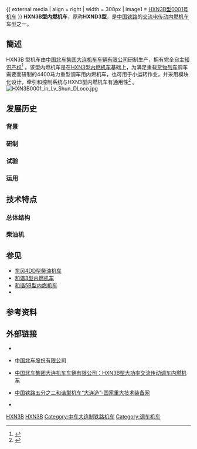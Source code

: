 {{expand|time=2017-04-15T02:21:21+00:00}}
{{NoteTA
|1=zh-cn:制动; zh-tw:制軔; zh-hk:制動;
|2=zh-cn:受电弓; zh-tw:集電弓;
|3=zh-cn:模块化; zh-tw:模組化; zh-hk:模塊化;
|4=zh-cn:内燃; zh-tw:柴油
}}
{{Infobox Locomotive
| name             = HXN3B“和谐内3B”
| type             = [[内燃机车|内燃机车]]
| image            = HXN3B外觀.JPG
| caption          = 在环行铁道试车的HXN3B
| designer         = [[大连机车车辆|大连机车车辆有限公司]]
| builder          = [[易安迪|易安迪]]<br>[[大连机车车辆|大连机车车辆有限公司]]<br />北京二七机车厂
| origin           = {{USA}}<br />{{CHN}}
| serialnumber     = 0001～<br />6001～
| buildmodel       = HXN3B
| builddate        = 2012年-
| totalproduction  = 
| whytetype        = 0-6-6-0
| aarwheels        = C-C
| uicclass         = [[Co'Co'|Co'Co']]
| gauge            = 1,435 毫米
| user             = {{flagicon|PRC}} [[中国铁路总公司|中国铁路总公司]]
| wheeldiameter    = 1,250 毫米（新轮）<br />1,200 毫米（半磨耗）<br />1,150 毫米（全磨耗）
| minimumcurve     = 100 米
| wheelbase        = 
| length           = 22,250 毫米（车钩中心距）
| width            = 3,200 毫米
| height           = 4,600 毫米
| axleload         = 25 吨
| weight           = 150 吨
| fuelcap          = 7,500 升
| sandcap          = 500 升
| consumption      = 196 克/千瓦·时
| sustainedspeed   = 18.3 公里/小时
| rpmrange         = 1000 转/分钟
| enginetype       = 12V265型柴油机
| enginepower      = 3,500 千瓦
| aspiration       = [[机械增压|机械增压]]、[[涡轮增压|涡轮增压]]
| displacement     = 198.6 升
| alternator       = 
| tractionmotors   = 
| cylindercount    = 12
| cylindersize     = 265 × 300 毫米
| transmission     = 交—直—交流电
| topspeed         = 100 公里/小时
| poweroutput      = 2,800 千瓦
| tractiveeffort   = 560 千牛（起动）<br />540 千牛（持續）
| locobrakes       = [[电阻制动|电阻制动]]、[[空气制动|空气制动]]
| locobrakeforce   = 
| nicknames        = 
}}
{{ external media
| align  = right
| width  = 300px
| image1 = [http://tuchong.com/299775/3996225/3996218/ HXN3B型0001号机车]
}}
'''HXN3B型内燃机车'''，原称'''HXND3型'''，是[[中華人民共和國鐵路運輸|中国铁路]]的[[变频器|交流电传动]][[内燃机车|内燃机车]]车型之一。

==簡述==
HXN3B 型机车由[[中国北车集团|中国北车集团]][[大连机车车辆有限公司|大连机车车辆有限公司]]研制生产，拥有完全自主[[知识产权|知识产权]]<ref>{{cite web|title=HXN3B型4400马力内燃调车机车 - 封面机车 – 引领铁路时尚|url=http://www.zacliu.com/20140110/hxn3b/|accessdate=2014-03-24|archive-date=2020-11-28|archive-url=https://web.archive.org/web/20201128145651/http://www.zacliu.com/20140110/hxn3b/|dead-url=no}}</ref> 。该型内燃机车是在[[和谐3型内燃机车|HXN3型内燃机车]]基础上，为满足重载[[货物列车|货物列车]]调车需要而研制的4400马力重型调车用内燃机车，也可用于小运转作业，并采用模块化设计，牵引和控制系统与HXN3型内燃机车有通用性<ref>{{cite web|author=中国北车股份有限公司|title=HXN3B型4400马力交流传动内燃调车机车|url=http://www.chinacnr.com/p325.aspx?ProductID=934&ParentID=6|accessdate=2014-03-24|deadurl=yes|archiveurl=https://web.archive.org/web/20160304112714/http://www.chinacnr.com/p325.aspx?ProductID=934&ParentID=6|archivedate=2016-03-04}}</ref> 。
[[File:HXN3B0001_in_Lv_Shun_DLoco.jpg|thumb]]

== 发展历史 ==
=== 背景 ===

=== 研制 ===
=== 试验 ===
=== 运用 ===
== 技术特点 == 
=== 总体结构 ===
=== 柴油机 ===
== 参见 ==
{{Portal|鐵路|P train.svg}}
*[[东风4DD型柴油机车|东风4DD型柴油机车]]
*[[和谐3型内燃机车|和谐3型内燃机车]]
*[[和谐5B型内燃机车|和谐5B型内燃机车]]
*{{Link-en|SD89MAC型柴油机车|EMD SD89MAC}}

== 参考资料 ==
{{reflist}}

== 外部链接 ==
* {{commonscat-inline|China Railways HXN3B}}
*{{zh-hans}}{{en}}[https://web.archive.org/web/20110128231752/http://www.chinacnr.com/ 中国北车股份有限公司]
*{{zh-hans}}[http://www.dloco.com/LISTS/product/_MAINPAGE/cpxs/default3.aspx?id=1097 中国北车集团大连机车车辆有限公司：HXN3B型大功率交流传动调车内燃机车]{{Wayback|url=http://www.dloco.com/LISTS/product/_MAINPAGE/cpxs/default3.aspx?id=1097 |date=20160304210822 }}
*{{zh-hans}}[http://www.chinaequip.gov.cn/2012-12/11/c_132033721.htm 中国铁路五分之二和谐型机车“大连造”-国家重大技术装备网]{{dead link|date=2017年12月 |bot=InternetArchiveBot |fix-attempted=yes }}
* {{cite web|url=http://www.nra.gov.cn/ztzl/hd/kjcxdh/kj_cxcg/zgtdxhkxjsj/201705/t20170502_37527.shtml|title=铁道学会科技奖 HXN3B型4400马力交流传动调车内燃机车|author=|publisher=国家铁路局|date=|accessdate=2017-12-08|archive-date=2020-01-18|archive-url=https://web.archive.org/web/20200118002223/http://www.nra.gov.cn/ztzl/hd/kjcxdh/kj_cxcg/zgtdxhkxjsj/201705/t20170502_37527.shtml|dead-url=no}}
{{China-loco|d}}

[[Category:中國柴油機車|HXN3B]]
[[Category:Co-Co軸式機車|HXN3B]]
[[Category:中车大连制铁路机车|Category:中车大连制铁路机车]]
[[Category:调车机车|Category:调车机车]]